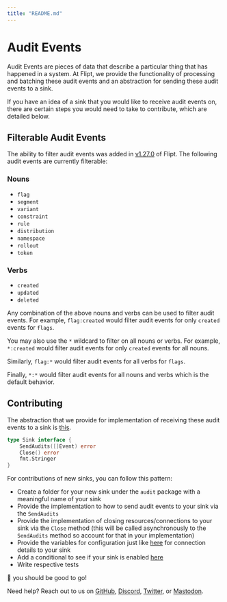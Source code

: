 ```yaml
---
title: "README.md"
---
```


# Audit Events

Audit Events are pieces of data that describe a particular thing that has happened in a system. At Flipt, we provide the functionality of processing and batching these audit events and an abstraction for sending these audit events to a sink.

If you have an idea of a sink that you would like to receive audit events on, there are certain steps you would need to take to contribute, which are detailed below.

## Filterable Audit Events

The ability to filter audit events was added in [v1.27.0](https://github.com/flipt-io/flipt/releases/tag/v1.27.0) of Flipt. The following audit events are currently filterable:

### Nouns

- `flag`
- `segment`
- `variant`
- `constraint`
- `rule`
- `distribution`
- `namespace`
- `rollout`
- `token`

### Verbs

- `created`
- `updated`
- `deleted`

Any combination of the above nouns and verbs can be used to filter audit events. For example, `flag:created` would filter audit events for only `created` events for `flags`.

You may also use the `*` wildcard to filter on all nouns or verbs. For example, `*:created` would filter audit events for only `created` events for all nouns.

Similarly, `flag:*` would filter audit events for all verbs for `flags`.

Finally, `*:*` would filter audit events for all nouns and verbs which is the default behavior.

## Contributing

The abstraction that we provide for implementation of receiving these audit events to a sink is [this](https://github.com/flipt-io/flipt/blob/d252d6c1fdaecd6506bf413add9a9979a68c0bd7/internal/server/audit/audit.go#L130-L134).

```go
type Sink interface {
	SendAudits([]Event) error
	Close() error
	fmt.Stringer
}
```

For contributions of new sinks, you can follow this pattern:

- Create a folder for your new sink under the `audit` package with a meaningful name of your sink
- Provide the implementation to how to send audit events to your sink via the `SendAudits`
- Provide the implementation of closing resources/connections to your sink via the `Close` method (this will be called asynchronously to the `SendAudits` method so account for that in your implementation)
- Provide the variables for configuration just like [here](https://github.com/flipt-io/flipt/blob/d252d6c1fdaecd6506bf413add9a9979a68c0bd7/internal/config/audit.go#L52) for connection details to your sink
- Add a conditional to see if your sink is enabled [here](https://github.com/flipt-io/flipt/blob/d252d6c1fdaecd6506bf413add9a9979a68c0bd7/internal/cmd/grpc.go#L261)
- Write respective tests

:rocket: you should be good to go!

Need help? Reach out to us on [GitHub](https://github.com/flipt-io/flipt), [Discord](https://www.flipt.io/discord), [Twitter](https://twitter.com/flipt_io), or [Mastodon](https://hachyderm.io/@flipt).
